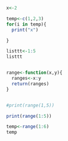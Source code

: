 ```{r}
x<-2

temp<-c(1,2,3)
for(i in temp){
  print("x")

}

listtt<-1:5
listtt


range<-function(x,y){
  ranges<-x:y
  return(ranges)
}


#print(range(1,5))

```
```{r}
print(range(1:5))

temp<-range(1:6)
temp

```

```{r}

```


```{r}

```



```{r}

```



